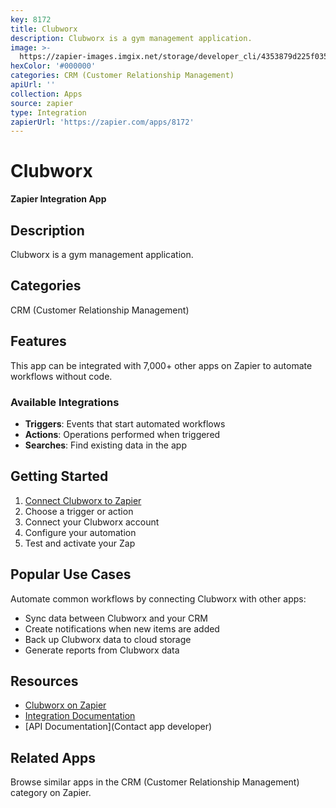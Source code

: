 ```yaml
---
key: 8172
title: Clubworx
description: Clubworx is a gym management application.
image: >-
  https://zapier-images.imgix.net/storage/developer_cli/4353879d225f0353a83435dbfb6e603b.png?auto=format%2Ccompress&ixlib=python-3.0.0&q=50
hexColor: '#000000'
categories: CRM (Customer Relationship Management)
apiUrl: ''
collection: Apps
source: zapier
type: Integration
zapierUrl: 'https://zapier.com/apps/8172'
---
```

# Clubworx

**Zapier Integration App**

## Description

Clubworx is a gym management application.

## Categories

CRM (Customer Relationship Management)

## Features

This app can be integrated with 7,000+ other apps on Zapier to automate workflows without code.

### Available Integrations

- **Triggers**: Events that start automated workflows
- **Actions**: Operations performed when triggered
- **Searches**: Find existing data in the app

## Getting Started

1. [Connect Clubworx to Zapier](https://zapier.com/apps/8172)
2. Choose a trigger or action
3. Connect your Clubworx account
4. Configure your automation
5. Test and activate your Zap

## Popular Use Cases

Automate common workflows by connecting Clubworx with other apps:

- Sync data between Clubworx and your CRM
- Create notifications when new items are added
- Back up Clubworx data to cloud storage
- Generate reports from Clubworx data

## Resources

- [Clubworx on Zapier](https://zapier.com/apps/8172)
- [Integration Documentation](https://zapier.com/apps/8172/integrations)
- [API Documentation](Contact app developer)

## Related Apps

Browse similar apps in the CRM (Customer Relationship Management) category on Zapier.
